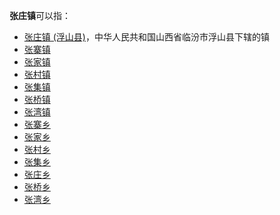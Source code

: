 '''张庄镇'''可以指：
{{PRC admin/disambig|14/03/21/103/000|32/03/22/108/000|37/08/83/112/000|37/13/21/105/000|37/14/82/102/000|41/01/22/108/000|41/09/26/209/000|41/16/23/210/000}}
* [[张庄镇_(浮山县)|张庄镇 (浮山县)]]，中华人民共和国山西省临汾市浮山县下辖的镇
* [[张寨镇|张寨镇]]
* [[张家镇|张家镇]]
* [[张村镇|张村镇]]
* [[张集镇|张集镇]]
* [[张桥镇|张桥镇]]
* [[张湾镇|张湾镇]]
* [[张寨乡|张寨乡]]
* [[张家乡|张家乡]]
* [[张村乡|张村乡]]
* [[张集乡|张集乡]]
* [[张庄乡|张庄乡]]
* [[张桥乡|张桥乡]]
* [[张湾乡|张湾乡]]
{{disambig|cat=三字中国镇名消歧义}}
